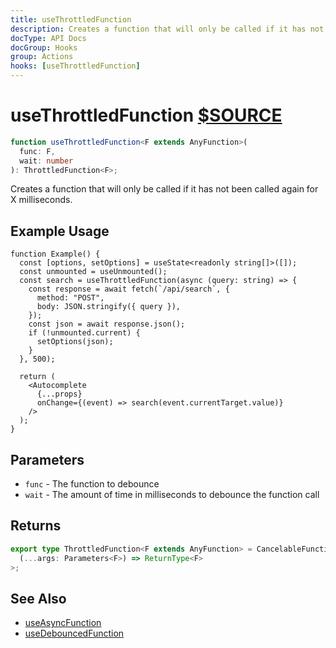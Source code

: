 ```yaml
---
title: useThrottledFunction
description: Creates a function that will only be called if it has not been called again for X milliseconds.
docType: API Docs
docGroup: Hooks
group: Actions
hooks: [useThrottledFunction]
---
```


# useThrottledFunction [$SOURCE](packages/core/src/useThrottledFunction.ts)

```ts disableTransform
function useThrottledFunction<F extends AnyFunction>(
  func: F,
  wait: number
): ThrottledFunction<F>;
```

Creates a function that will only be called if it has not been called again
for X milliseconds.

## Example Usage

```tsx
function Example() {
  const [options, setOptions] = useState<readonly string[]>([]);
  const unmounted = useUnmounted();
  const search = useThrottledFunction(async (query: string) => {
    const response = await fetch(`/api/search`, {
      method: "POST",
      body: JSON.stringify({ query }),
    });
    const json = await response.json();
    if (!unmounted.current) {
      setOptions(json);
    }
  }, 500);

  return (
    <Autocomplete
      {...props}
      onChange={(event) => search(event.currentTarget.value)}
    />
  );
}
```

## Parameters

- `func` - The function to debounce
- `wait` - The amount of time in milliseconds to debounce the function call

## Returns

```ts disableTransform
export type ThrottledFunction<F extends AnyFunction> = CancelableFunction<
  (...args: Parameters<F>) => ReturnType<F>
>;
```

## See Also

- [useAsyncFunction](./use-async-function)
- [useDebouncedFunction](./use-debounced-function)
